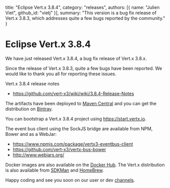   title: "Eclipse Vert.x 3.8.4",
  category: "releases",
  authors: [{
    name: "Julien Viet",
    github_id: "vietj"
  }],
  summary: "This version is a bug fix release of Vert.x 3.8.3, which addresses quite a few bugs reported by the community."
}

# Eclipse Vert.x 3.8.4

We have just released Vert.x 3.8.4, a bug fix release of Vert.x 3.8.x.

Since the release of Vert.x 3.8.3, quite a few bugs have been reported. We would like to thank you all for reporting these issues.

Vert.x 3.8.4 release notes

* https://github.com/vert-x3/wiki/wiki/3.8.4-Release-Notes

The artifacts have been deployed to [Maven Central](http://search.maven.org/#search%7Cga%7C1%7Cg%3A%22io.vertx%22%20AND%20v%3A%223.8.%22) and you can get the distribution on [Bintray](https://bintray.com/vertx/downloads/distribution/3.8.4/view).

You can bootstrap a Vert.x 3.8.4 project using https://start.vertx.io.

The event bus client using the SockJS bridge are available from NPM, Bower and as a WebJar:

* https://www.npmjs.com/package/vertx3-eventbus-client
* https://github.com/vert-x3/vertx-bus-bower
* http://www.webjars.org/

Docker images are also available on the [Docker Hub](https://hub.docker.com/u/vertx/). The Vert.x distribution is also available from [SDKMan](http://sdkman.io/index.html) and [HomeBrew](http://brew.sh/).

Happy coding and see you soon on our user or dev [channels](https://vertx.io/community).
